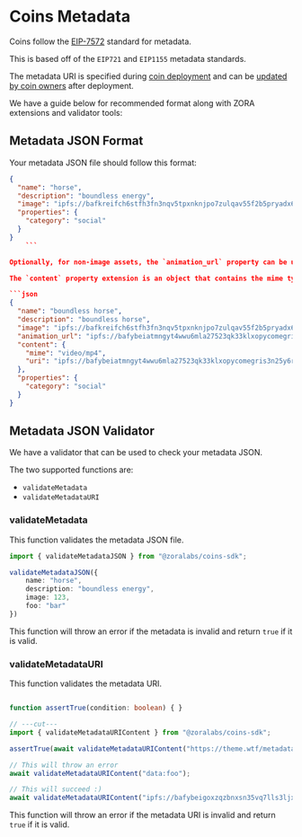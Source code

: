 # Coins Metadata

Coins follow the [EIP-7572](https://eips.ethereum.org/EIPS/eip-7572) standard for metadata.

This is based off of the `EIP721` and `EIP1155` metadata standards.

The metadata URI is specified during [coin deployment](/coins/contracts/creating-a-coin#required-parameters) and can be [updated by coin owners](/coins/sdk/update-coin) after deployment.

We have a guide below for recommended format along with ZORA extensions and validator tools:

## Metadata JSON Format

Your metadata JSON file should follow this format:

```json
{
  "name": "horse",
  "description": "boundless energy",
  "image": "ipfs://bafkreifch6stfh3fn3nqv5tpxnknjpo7zulqav55f2b5pryadx6hldldwe",
  "properties": {
    "category": "social"
  }
}
    ```

Optionally, for non-image assets, the `animation_url` property can be used to link an audio or video file preferably on IPFS.

The `content` property extension is an object that contains the mime type and uri of the asset to help with better indexing and is more consistent than the opensea-specific animation_url field.

```json
{
  "name": "boundless horse",
  "description": "boundless horse",
  "image": "ipfs://bafkreifch6stfh3fn3nqv5tpxnknjpo7zulqav55f2b5pryadx6hldldwe",
  "animation_url": "ipfs://bafybeiatmngyt4wwu6mla27523qk33klxopycomegris3n25y6rcqs27c4",
  "content": {
    "mime": "video/mp4",
    "uri": "ipfs://bafybeiatmngyt4wwu6mla27523qk33klxopycomegris3n25y6rcqs27c4"
  },
  "properties": {
    "category": "social"
  }
}
```

## Metadata JSON Validator

We have a validator that can be used to check your metadata JSON.

The two supported functions are:

- `validateMetadata`
- `validateMetadataURI`

### validateMetadata

This function validates the metadata JSON file.

```ts twoslash
import { validateMetadataJSON } from "@zoralabs/coins-sdk";

validateMetadataJSON({
    name: "horse",
    description: "boundless energy",
    image: 123,
    foo: "bar"
})

```

This function will throw an error if the metadata is invalid and return `true` if it is valid.

### validateMetadataURI

This function validates the metadata URI.

```ts twoslash

function assertTrue(condition: boolean) { }

// ---cut---
import { validateMetadataURIContent } from "@zoralabs/coins-sdk";

assertTrue(await validateMetadataURIContent("https://theme.wtf/metadata/metadata.json"));

// This will throw an error
await validateMetadataURIContent("data:foo");

// This will succeed :)
await validateMetadataURIContent("ipfs://bafybeigoxzqzbnxsn35vq7lls3ljxdcwjafxvbvkivprsodzrptpiguysy");

```

This function will throw an error if the metadata URI is invalid and return `true` if it is valid.



